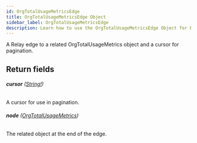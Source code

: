 ```yaml
---
id: OrgTotalUsageMetricsEdge
title: OrgTotalUsageMetricsEdge Object
sidebar_label: OrgTotalUsageMetricsEdge
description: Learn how to use the OrgTotalUsageMetricsEdge Object for Prismatic's API.
---
```


A Relay edge to a related OrgTotalUsageMetrics object and a cursor for pagination.

## Return fields

###### <b>cursor</b> ([String!](api/schema/scalar/String.mdx))

A cursor for use in pagination.

###### <b>node</b> ([OrgTotalUsageMetrics](api/schema/object/OrgTotalUsageMetrics.mdx))

The related object at the end of the edge.
